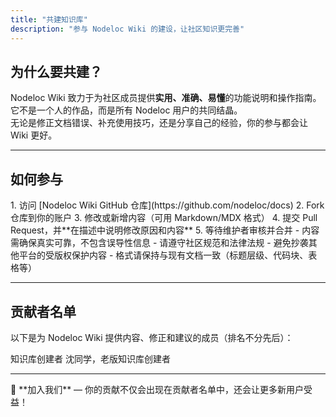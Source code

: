 ```yaml
---
title: "共建知识库"
description: "参与 Nodeloc Wiki 的建设，让社区知识更完善"
---
```


## 为什么要共建？

Nodeloc Wiki 致力于为社区成员提供**实用、准确、易懂**的功能说明和操作指南。  
它不是一个人的作品，而是所有 Nodeloc 用户的共同结晶。  
无论是修正文档错误、补充使用技巧，还是分享自己的经验，你的参与都会让 Wiki 更好。

---

## 如何参与

<AccordionGroup>
  <Accordion icon="code-branch" title="通过 GitHub 提交 PR">
    1. 访问 [Nodeloc Wiki GitHub 仓库](https://github.com/nodeloc/docs)
    2. Fork 仓库到你的账户
    3. 修改或新增内容（可用 Markdown/MDX 格式）
    4. 提交 Pull Request，并**在描述中说明修改原因和内容**
    5. 等待维护者审核并合并
  </Accordion>

  <Accordion icon="shield-check" title="贡献规则">
    - 内容需确保真实可靠，不包含误导性信息  
    - 请遵守社区规范和法律法规  
    - 避免抄袭其他平台的受版权保护内容  
    - 格式请保持与现有文档一致（标题层级、代码块、表格等）
  </Accordion>
</AccordionGroup>

---

## 贡献者名单

以下是为 Nodeloc Wiki 提供内容、修正和建议的成员（排名不分先后）：

<CardGroup cols={3}>

<Card title="@James" icon="user" href="https://github.com/nodeloc">
  知识库创建者
</Card>

<Card title="@classmate_shen" icon="user" href="https://github.com/classmate_shen">
  沈同学，老版知识库创建者
</Card>

</CardGroup>

---

<Note>
📢 **加入我们** — 你的贡献不仅会出现在贡献者名单中，还会让更多新用户受益！
</Note>